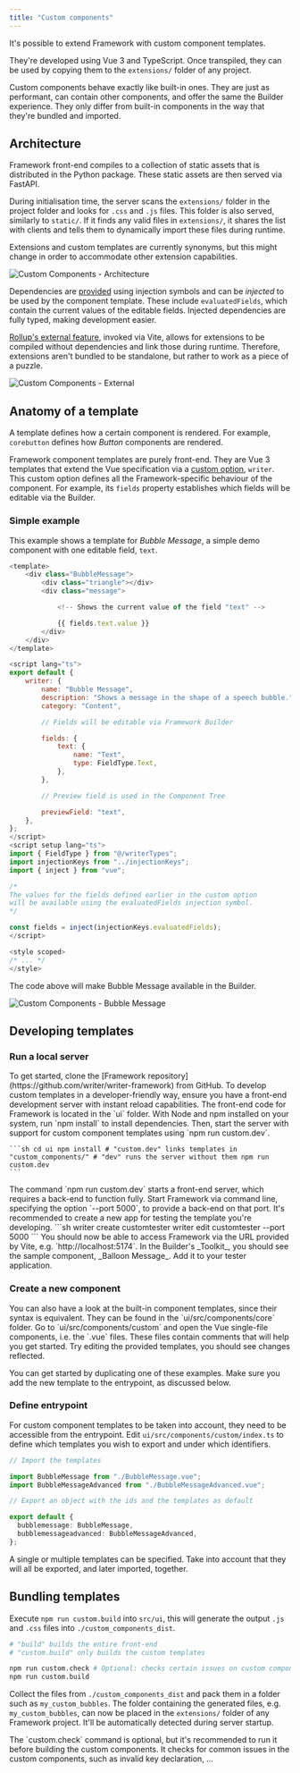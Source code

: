```yaml
---
title: "Custom components"
---
```


It's possible to extend Framework with custom component templates.

They're developed using Vue 3 and TypeScript. Once transpiled, they can be used by copying them to the `extensions/` folder of any project.

<Note>
  Custom components behave exactly like built-in ones. They are just as
  performant, can contain other components, and offer the same the Builder
  experience. They only differ from built-in components in the way that they're
  bundled and imported.
</Note>

## Architecture

Framework front-end compiles to a collection of static assets that is distributed in the Python package. These static assets are then served via FastAPI.

During initialisation time, the server scans the `extensions/` folder in the project folder and looks for `.css` and `.js` files. This folder is also served, similarly to `static/`. If it finds any valid files in `extensions/`, it shares the list with clients and tells them to dynamically import these files during runtime.

Extensions and custom templates are currently synonyms, but this might change in order to accommodate other extension capabilities.

![Custom Components - Architecture](/framework/images/custom-components.architecture.png)

Dependencies are [provided](https://vuejs.org/api/composition-api-dependency-injection.html) using injection symbols and can be _injected_ to be used by the component template. These include `evaluatedFields`, which contain the current values of the editable fields. Injected dependencies are fully typed, making development easier.

[Rollup's external feature](https://rollupjs.org/configuration-options/#external), invoked via Vite, allows for extensions to be compiled without dependencies and link those during runtime. Therefore, extensions aren't bundled to be standalone, but rather to work as a piece of a puzzle.

![Custom Components - External](/framework/images/custom-components.external.png)

## Anatomy of a template

A template defines how a certain component is rendered. For example, `corebutton` defines how _Button_ components are rendered.

Framework component templates are purely front-end. They are Vue 3 templates that extend the Vue specification via a [custom option](https://vuejs.org/api/utility-types.html#componentcustomoptions), `writer`. This custom option defines all the Framework-specific behaviour of the component. For example, its `fields` property establishes which fields will be editable via the Builder.

### Simple example

This example shows a template for _Bubble Message_, a simple demo component with one editable field, `text`.

```js
<template>
	<div class="BubbleMessage">
        <div class="triangle"></div>
        <div class="message">

            <!-- Shows the current value of the field "text" -->

            {{ fields.text.value }}
        </div>
	</div>
</template>

<script lang="ts">
export default {
    writer: {
		name: "Bubble Message",
		description: "Shows a message in the shape of a speech bubble.",
		category: "Content",

        // Fields will be editable via Framework Builder

        fields: {
			text: {
				name: "Text",
				type: FieldType.Text,
			},
		},

        // Preview field is used in the Component Tree

		previewField: "text",
	},
};
</script>
<script setup lang="ts">
import { FieldType } from "@/writerTypes";
import injectionKeys from "../injectionKeys";
import { inject } from "vue";

/*
The values for the fields defined earlier in the custom option
will be available using the evaluatedFields injection symbol.
*/

const fields = inject(injectionKeys.evaluatedFields);
</script>

<style scoped>
/* ... */
</style>
```

The code above will make Bubble Message available in the Builder.

![Custom Components - Bubble Message](/framework/images/custom-components.bubble-message.png)

## Developing templates

### Run a local server

<Steps>
  <Step title="Clone the Framework Repository">
    To get started, clone the [Framework
    repository](https://github.com/writer/writer-framework) from GitHub.
  </Step>
  <Step title="Set Up the Development Environment">
    To develop custom templates in a developer-friendly way, ensure you have a
    front-end development server with instant reload capabilities. The front-end
    code for Framework is located in the `ui` folder. With Node and npm
    installed on your system, run `npm install` to install dependencies. Then,
    start the server with support for custom component templates using `npm run
    custom.dev`. 
	
	```sh cd ui npm install # "custom.dev" links templates in
    "custom_components/" # "dev" runs the server without them npm run custom.dev
    ```
  </Step>
  <Step title="Start the Back-End Server">
    The command `npm run custom.dev` starts a front-end server, which requires a
    back-end to function fully. Start Framework via command line, specifying the
    option `--port 5000`, to provide a back-end on that port. It's recommended
    to create a new app for testing the template you're developing. ```sh writer
    create customtester writer edit customtester --port 5000 ```
  </Step>
  <Step title="Access Framework and Test Custom Component">
    You should now be able to access Framework via the URL provided by Vite,
    e.g. `http://localhost:5174`. In the Builder's _Toolkit_, you should see the
    sample component, _Balloon Message_. Add it to your tester application.
  </Step>
</Steps>

### Create a new component

<Tip>
  You can also have a look at the built-in component templates, since their
  syntax is equivalent. They can be found in the `ui/src/components/core` folder.
</Tip>
Go to `ui/src/components/custom` and open the Vue single-file components, i.e. the
`.vue` files. These files contain comments that will help you get started. Try editing
the provided templates, you should see changes reflected.

You can get started by duplicating one of these examples. Make sure you add the new template to the entrypoint, as discussed below.

### Define entrypoint

For custom component templates to be taken into account, they need to be accessible from the entrypoint. Edit `ui/src/components/custom/index.ts` to define which templates you wish to export and under which identifiers.

```ts
// Import the templates

import BubbleMessage from "./BubbleMessage.vue";
import BubbleMessageAdvanced from "./BubbleMessageAdvanced.vue";

// Export an object with the ids and the templates as default

export default {
  bubblemessage: BubbleMessage,
  bubblemessageadvanced: BubbleMessageAdvanced,
};
```

A single or multiple templates can be specified. Take into account that they will all be exported, and later imported, together.

## Bundling templates

Execute `npm run custom.build` into `src/ui`, this will generate the output `.js` and `.css` files into `./custom_components_dist`.

```sh
# "build" builds the entire front-end
# "custom.build" only builds the custom templates

npm run custom.check # Optional: checks certain issues on custom components
npm run custom.build
```

Collect the files from `./custom_components_dist` and pack them in a folder such as `my_custom_bubbles`. The folder containing the generated files, e.g. `my_custom_bubbles`, can now be placed in the `extensions/` folder of any Framework project. It'll be automatically detected during server startup.

<Tip>
The `custom.check` command is optional, but it's recommended to run it before building the custom components. It checks for common issues in the custom components, such as invalid key declaration, ...
</Tip>
